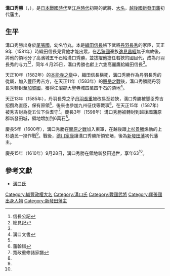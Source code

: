 {{Infobox officeholder
| name               = 溝口秀勝
| image              = Hidekatsu Mizoguchi.png
| caption            =溝口秀勝像（[[新潟縣|新潟縣]]宝光寺所藏）

| office            = [[新發田藩|新發田藩]]藩主
| term_start        = 1598年
| term_end          = 1610年
| predecessor       = {{small|新設}}
| successor         = {{link-ja|溝口宣勝|溝口宣勝}}

| birth_name         = 	
| birth_date         = 1548年<br>（天文17年）
| birth_place        = 
| death_date         = {{death date and age|1610|11|13|1548}}<br>（慶長15年9月28日）
| death_place        = 
| module             = {{日本武士|child=yes
| 時代 = [[戰國時代_(日本)|戰國時代]] - [[江戶時代|江戶時代]]初期
| 改名 = 竹丸（幼名）→定勝→秀勝
| 別名 = 通称：金右衛門尉
| 諡号 = 
| 戒名 = 宝光寺殿前伯州太守性翁浄見大居士
| 墓所 = [[新潟縣|新潟縣]][[新發田市|新發田市]]寶光寺
| 官位 = [[從五位|從五位下]][[伯耆国|伯耆守]]
| 幕府 = 
| 主君 = [[丹羽長秀|丹羽長秀]]→[[織田信長|織田信長]]→丹羽長秀→[[丹羽長重|長重]]→[[豐臣秀吉|豐臣秀吉]]→[[德川家康|德川家康]]
| 藩   = [[越後國|越後]][[新發田藩|新發田藩]]主
| 氏族 = [[溝口氏|溝口氏]]
| 父 = [[溝口勝政|溝口勝政]]
| 母 = 竹田氏
| 弟 = 傳三郎
| 妹 = [[加藤清重|加藤清重]]室
| 正室 = 長井源七郎之女'''瑞雲院'''
| 子   = '''[[溝口宣勝|宣勝]]'''、[[溝口善勝|善勝]]
| 女   = 瑞亭院、[[藤堂高吉|藤堂高吉]]正室、[[土橋光景|土橋光景]]室、女子、[[秋香院|糸姬]]
| 特記事項 =
 }}
}}
'''溝口秀勝'''（{{jpn|j=溝口 秀勝|hg=みぞぐち ひでかつ|rm=Mizoguchi Hidekatsu}}，{{bd|1548年||1610年|11月13日|}}），是[[日本戰國時代|日本戰國時代]]至[[江戶時代|江戶時代]]初期的武將、[[大名_(稱謂)|大名]]，[[越後國|越後國]][[新發田藩|新發田藩]]初代藩主。
==生平==
溝口秀勝出身於[[尾張國|尾張國]]，幼名竹丸，本是[[織田信長|織田信長]]帳下武將[[丹羽長秀|丹羽長秀]]的家臣，天正9年（1581年）時織田信長見賞他才能出眾，在[[若狹國|若狹國]]豪族[[逸見昌經|逸見昌經]]無子病故後，將他的領地分了高濱城五千石給溝口秀勝，並拔擢他擔任若狹的國目代，成為丹羽長秀的与力<ref name="#1">信長公記</ref><ref>總見記</ref>，同年４月25日，溝口秀勝也獻上六隻高麗鷹給織田信長<ref name="#1"/>。

天正10年（1582年）的[[本能寺之變|本能寺之變]]中，織田信長橫死，溝口秀勝作為丹羽長秀的從屬，加入豐臣秀吉方，在天正11年（1583年）的[[賤岳之戰|賤岳之戰]]後，溝口秀勝隨丹羽長秀轉封至[[加賀國|加賀國]]，獲得江沼郡大聖寺城四萬四千石的領地<ref name="#2">溝口文書</ref>。

天正13年（1585年），丹羽長秀之子[[丹羽長重|丹羽長重]]被改易至若狹，溝口秀勝被豐臣秀吉招攬為直臣，保有原領<ref name="#2"/>，後來也參加九州征伐等戰事<ref name="#3">藩翰譜</ref>，在天正15年（1587年）被秀吉封為從五位下伯耆守<ref name="#4">寬政重修諸家譜</ref>。慶長3年（1598年）溝口秀勝被轉封到[[越後國|越後國]]蒲原郡新發田城，領地增加到6萬石<ref name="#4"/>。

慶長5年（1600年），溝口秀勝在[[關原之戰|關原之戰]]加入東軍，在越後跟[[上杉景勝|上杉景勝]]煽動的上杉遺民一揆作戰<ref name="#4"/>。戰後，[[德川家康|德川家康]]讓溝口秀勝所領安堵，後為[[新發田藩|新發田藩]]初代藩主。

慶長15年（1610年）9月28日，溝口秀勝在領地新發田過世，享年63<ref name="#3"/>。

==參考文獻==
* [http://www2.harimaya.com/sengoku/html/mizoguti.html 溝口氏] {{Wayback|url=http://www2.harimaya.com/sengoku/html/mizoguti.html |date=20160306101039 }}
{{reflist}}

{{新發田藩主|初代|1598年 - 1610年}}
[[Category:織豐政權大名|Category:織豐政權大名]]
[[Category:溝口氏|Category:溝口氏]]
[[Category:戰國武將|Category:戰國武將]]
[[Category:尾張國出身人物|Category:尾張國出身人物]]
[[Category:新發田藩主|Category:新發田藩主]]